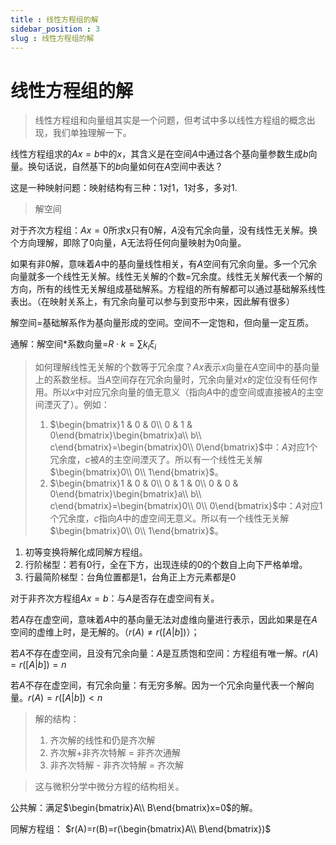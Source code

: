 ```yaml
---
title : 线性方程组的解
sidebar_position : 3
slug : 线性方程组的解
---
```



# 线性方程组的解

> 线性方程组和向量组其实是一个问题，但考试中多以线性方程组的概念出现，我们单独理解一下。


线性方程组求的$Ax=b$中的$x$，其含义是在空间$A$中通过各个基向量参数生成$b$向量。换句话说，自然基下的$b$向量如何在$A$空间中表达？

这是一种映射问题：映射结构有三种：1对1，1对多，多对1.

> 解空间


对于齐次方程组：$Ax=0$所求x只有0解，$A$没有冗余向量，没有线性无关解。换个方向理解，即除了0向量，A无法将任何向量映射为0向量。

如果有非0解，意味着$A$中的基向量线性相关，有$A$空间有冗余向量。多一个冗余向量就多一个线性无关解。线性无关解的个数=冗余度。线性无关解代表一个解的方向，所有的线性无关解组成基础解系。方程组的所有解都可以通过基础解系线性表出。（在映射关系上，有冗余向量可以参与到变形中来，因此解有很多）

解空间=基础解系作为基向量形成的空间。空间不一定饱和，但向量一定互质。

通解：解空间*系数向量=$R\cdot k=\sum k_{i}\xi_{i}$

> 如何理解线性无关解的个数等于冗余度？$Ax$表示$x$向量在$A$空间中的基向量上的系数坐标。当$A$空间存在冗余向量时，冗余向量对$x$的定位没有任何作用。所以$x$中对应冗余向量的值无意义（指向$A$中的虚空间或直接被$A$的主空间湮灭了）。例如：
>  
> 1. $\begin{bmatrix}1 & 0 & 0\\ 0 & 1 & 0\end{bmatrix}\begin{bmatrix}a\\ b\\ c\end{bmatrix}=\begin{bmatrix}0\\ 0\end{bmatrix}$中：$A$对应1个冗余度，$c$被$A$的主空间湮灭了。所以有一个线性无关解$\begin{bmatrix}0\\ 0\\ 1\end{bmatrix}$。
> 2. $\begin{bmatrix}1 & 0 & 0\\ 0 & 1 & 0\\ 0 & 0 & 0\end{bmatrix}\begin{bmatrix}a\\ b\\ c\end{bmatrix}=\begin{bmatrix}0\\ 0\\ 0\end{bmatrix}$中：$A$对应1个冗余度，$c$指向$A$中的虚空间无意义。所以有一个线性无关解$\begin{bmatrix}0\\ 0\\ 1\end{bmatrix}$。


1.  初等变换将解化成同解方程组。 
   1. 行阶梯型：若有0行，全在下方，出现连续的0的个数自上向下严格单增。
   2. 行最简阶梯型：台角位置都是1，台角正上方元素都是0

对于非齐次方程组$Ax=b$：与$A$是否存在虚空间有关。

若$A$存在虚空间，意味着$A$中的基向量无法对虚维向量进行表示，因此如果是在$A$空间的虚维上时，是无解的。（$r(A)\ne r([A|b])$）；

若$A$不存在虚空间，且没有冗余向量：$A$是互质饱和空间：方程组有唯一解。$r(A)= r([A|b])=n$

若$A$不存在虚空间，有冗余向量：有无穷多解。因为一个冗余向量代表一个解向量。$r(A)= r([A|b])<n$

> 解的结构：
>  
> 1. 齐次解的线性和仍是齐次解
> 2. 齐次解+非齐次特解 = 非齐次通解
> 3. 非齐次特解 - 非齐次特解 = 齐次解


> 这与微积分学中微分方程的结构相关。


公共解：满足$\begin{bmatrix}A\\ B\end{bmatrix}x=0$的解。

同解方程组： $r(A)=r(B)=r(\begin{bmatrix}A\\ B\end{bmatrix})$

‍